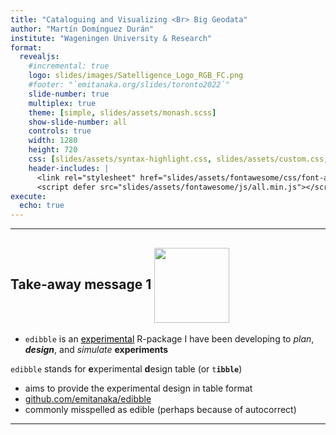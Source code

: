 ```yaml
---
title: "Cataloguing and Visualizing <Br> Big Geodata"
author: "Martín Domínguez Durán"
institute: "Wageningen University & Research"
format: 
  revealjs:
    #incremental: true
    logo: slides/images/Satelligence_Logo_RGB_FC.png
    #footer: "`emitanaka.org/slides/toronto2022`"
    slide-number: true
    multiplex: true
    theme: [simple, slides/assets/monash.scss]
    show-slide-number: all
    controls: true
    width: 1280
    height: 720
    css: [slides/assets/syntax-highlight.css, slides/assets/custom.css, slides/assets/pacman.css]
    header-includes: |
      <link rel="stylesheet" href="slides/assets/fontawesome/css/font-awesome.min.css">
      <script defer src="slides/assets/fontawesome/js/all.min.js"></script>
execute:
  echo: true
---
```


---



## Take-away message [1]{.circle} <i class="fa-brands fa-r-project" style="height:120px;vertical-align:middle;"></i> <img src="images/edibble.png" height="120px" style="vertical-align:middle;"> 



* `edibble` is an <a href="https://lifecycle.r-lib.org/articles/stages.html#experimental" style="color:black">experimental</a> R-package I have been developing to *plan*, **_design_**, and *simulate* **experiments**

::: info-box

`edibble` stands for **e**xperimental **d**esign table (or `t`**`ibble`**)  

 <ul >
    <li><i class="fa-solid fa-bullseye"></i>aims to provide the experimental design in table format</li>
    <li><i class="fa-brands fa-github"></i>[github.com/emitanaka/edibble](https://github.com/emitanaka/edibble)  </li>
    <li><i class="fa-solid fa-bowl-food"></i>commonly misspelled as edible (perhaps because of autocorrect)</li>
</ul>


:::




---